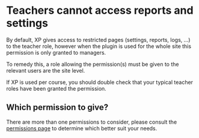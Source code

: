 # Teachers cannot access reports and settings

By default, XP gives access to restricted pages (settings, reports, logs, ...) to the teacher role, however when the plugin is used for the whole site this permission is only granted to managers.

To remedy this, a role allowing the permission(s) must be given to the relevant users are the site level.

If XP is used per course, you should double check that your typical teacher roles have been granted the permission.

## Which permission to give?

There are more than one permissions to consider, please consult the [permissions page](/getting-started/permissions.mdx) to determine which better suit your needs.
